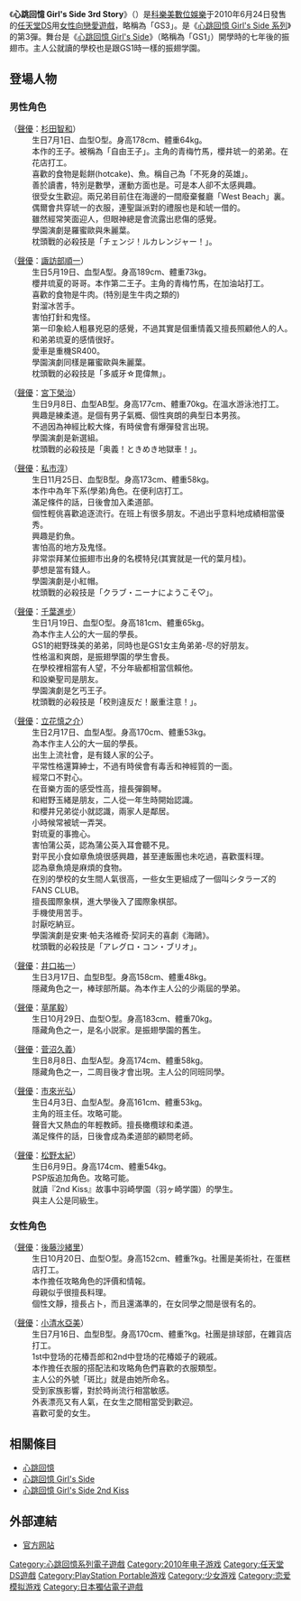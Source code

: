 {{noteTA
|T=zh-cn:心跳回忆 Girl's Side 3rd Story; zh-tw:純愛手札 Girl's Side 3rd Story; zh-hk:心跳回憶 Girl's Side 3rd Story;
|1=zh-cn:心跳回忆; zh-tw:純愛手札; zh-hk:心跳回憶;
|2=zh-cn:养成游戏; zh-tw:養成遊戲; zh-hk:育成遊戲;
}}
{{Infobox animanga/Headerofja
|title=心跳回忆 Girl's Side 3rd Story
|image=Tokimeki Memorial Girl's Side 3rd Story cover.jpg
|size=280px
|caption=
|japanese=ときめきメモリアル Girl's Side 3rd Story
|english=Tokimeki Memorial Girl's Side 3rd Story
|kana=ときめきメモリアル があるずさいど さあどすとうりい
|romaji=Tokimekimemoriaru Gāruzusaido Sādosutōrī
|genre=[[恋爱模拟游戏|恋爱模拟游戏]]
}}
{{Infobox animanga/Game
|対応機種=[[任天堂DS|任天堂DS]]
|開発元=[[KONAMI|KONAMI]]
|発売元=KONAMI
|人物設定=小-{松}-原-{里}-枝子
|シナリオ=
|プレイ人数=1
|発売日=2010年6月24日
|レイティング=[[CERO|CERO]] B
|エンディング数=
|その他=
}}
{{Infobox animanga/Footer}}
《'''心跳回憶 Girl's Side 3rd Story'''》（{{lang|ja|ときめきメモリアル Girl's Side 3rd Story}}）是[[科樂美數位娛樂|科樂美數位娛樂]]于2010年6月24日發售的[[任天堂DS|任天堂DS]]用[[女性向戀愛遊戲|女性向戀愛遊戲]]，略稱為「GS3」。是《[[心跳回憶_Girl's_Side_系列|心跳回憶 Girl's Side 系列]]》的第3彈。舞台是《[[心跳回憶_Girl's_Side|心跳回憶 Girl's Side]]》（略稱為「GS1」）開學時的七年後的振翅市。主人公就讀的學校也是跟GS1時一樣的振翅学園。

==登場人物==
===男性角色===
;{{nihongo|櫻井 琉夏|桜井 琉夏（さくらい るか）}}（[[聲優|聲優]]：[[杉田智和|杉田智和]]）
:生日7月1日、血型O型。身高178cm、體重64kg。
:本作的王子。被稱為「自由王子」。主角的青梅竹馬，櫻井琥一的弟弟。在花店打工。
:喜歡的食物是鬆餅(hotcake)、魚。稱自己為「不死身的英雄」。
:善於讀書，特別是數學，運動方面也是。可是本人卻不太感興趣。
:很受女生歡迎。兩兄弟目前住在海邊的一間廢棄餐廳「West Beach」裏。
:偶爾會共穿琥一的衣服，連聖誕派對的禮服也是和琥一借的。
:雖然經常笑面迎人，但眼神總是會流露出悲傷的感覺。
:學園演劇是羅蜜歐與朱麗葉。
:枕頭戰的必殺技是「チェンジ！ルカレンジャー！」。

;{{nihongo|櫻井 琥一|桜井 琥一（さくらい こういち）}}（[[聲優|聲優]]：[[諏訪部順一|諏訪部順一]]）
:生日5月19日、血型A型。身高189cm、體重73kg。
:櫻井琉夏的哥哥。本作第二王子。主角的青梅竹馬，在加油站打工。
:喜歡的食物是牛肉。(特別是生牛肉之類的)
:對溜冰苦手。
:害怕打針和鬼怪。
:第一印象給人粗暴兇惡的感覺，不過其實是個重情義又擅長照顧他人的人。
:和弟弟琉夏的感情很好。
:愛車是重機SR400。
:學園演劇同樣是羅蜜歐與朱麗葉。
:枕頭戰的必殺技是「多威牙☆毘偉無」。

;{{nihongo|不二山 嵐|不二山 嵐（ふじやま あらし）}}（[[聲優|聲優]]：[[宮下榮治|宮下榮治]]）
:生日9月8日、血型AB型。身高177cm、體重70kg。在溫水游泳池打工。
:興趣是練柔道。是個有男子氣概、個性爽朗的典型日本男孩。
:不過因為神經比較大條，有時侯會有爆彈發言出現。
:學園演劇是新選組。
:枕頭戰的必殺技是「奥義！ときめき地獄車！」。

;{{nihongo|新名 旬平|新名 旬平（にいな じゅんぺい）}}（[[聲優|聲優]]：[[私市淳|私市淳]]）
:生日11月25日、血型B型。身高173cm、體重58kg。
:本作中為年下系(學弟)角色。在便利店打工。
:滿足條件的話，日後會加入柔道部。
:個性輕佻喜歡追逐流行。在班上有很多朋友。不過出乎意料地成績相當優秀。
:興趣是釣魚。
:害怕高的地方及鬼怪。
:非常崇拜某位振翅市出身的名模特兒(其實就是一代的葉月桂)。
:夢想是當有錢人。
:學園演劇是小紅帽。
:枕頭戰的必殺技是「クラブ・ニーナにようこそ♡」。

;{{nihongo|紺野 玉緒|紺野 玉緒（こんの たまお）}}（[[聲優|聲優]]：[[千葉進步|千葉進步]]）
:生日1月19日、血型O型。身高181cm、體重65kg。
:為本作主人公的大一屆的學長。
:GS1的紺野珠美的弟弟，同時也是GS1女主角弟弟-尽的好朋友。
:性格溫和爽朗，是振翅學園的學生會長。
:在學校裡相當有人望，不分年級都相當信賴他。
:和設樂聖司是朋友。
:學園演劇是乞丐王子。
:枕頭戰的必殺技是「校則違反だ！厳重注意！」。

;{{nihongo|設樂 聖司|設楽 聖司（したら せいじ）}}（[[聲優|聲優]]：[[立花慎之介|立花慎之介]]）
:生日2月17日、血型A型。身高170cm、體重53kg。
:為本作主人公的大一屆的學長。
:出生上流社會，是有錢人家的公子。
:平常性格還算紳士，不過有時侯會有毒舌和神經質的一面。
:經常口不對心。
:在音樂方面的感受性高，擅長彈鋼琴。
:和紺野玉緒是朋友，二人從一年生時開始認識。
:和櫻井兄弟從小就認識，兩家人是鄰居。
:小時候常被琥一弄哭。
:對琉夏的事擔心。
:害怕蒲公英，認為蒲公英入耳會聽不見。
:對平民小食如章魚燒很感興趣，甚至連飯團也未吃過，喜歡蛋料理。
:認為章魚燒是麻煩的食物。
:在別的學校的女生間人氣很高，一些女生更組成了一個叫シタラーズ的FANS CLUB。
:擅長國際象棋，進大學後入了國際象棋部。
:手機使用苦手。
:討厭吃納豆。
:學園演劇是安東·帕夫洛維奇·契訶夫的喜劇《海鷗》。
:枕頭戰的必殺技是「アレグロ・コン・ブリオ」。

;{{nihongo|春日 太陽|春日 太陽（かすが たいよう）}}（[[聲優|聲優]]：[[井口祐一|井口祐一]]）
:生日3月17日、血型B型。身高158cm、體重48kg。
:隱藏角色之一，棒球部所屬。為本作主人公的少兩屆的學弟。

;{{nihongo|藍沢 秋吾|藍沢 秋吾（あいざわ　しゅうご）}}（[[聲優|聲優]]：[[草尾毅|草尾毅]]）
:生日10月29日、血型O型。身高183cm、體重70kg。
:隱藏角色之一，是名小説家。是振翅學園的舊生。

;{{nihongo|平 健太|平 健太（たいら　けんた）}}（[[聲優|聲優]]：[[菅沼久義|菅沼久義]]）
:生日8月8日、血型A型。身高174cm、體重58kg。
:隱藏角色之一，二周目後才會出現。主人公的同班同學。

;{{nihongo|大迫 力|大迫 力（おおさこ　ちから）}}（[[聲優|聲優]]：[[市來光弘|市來光弘]]）
:生日4月3日、血型A型。身高161cm、體重53kg。
:主角的班主任。攻略可能。
:聲音大又熱血的年輕教師。擅長橄欖球和柔道。
:滿足條件的話，日後會成為柔道部的顧問老師。

;{{nihongo|蓮見 達也|蓮見 達也（はすみ たつや）}}（[[聲優|聲優]]：[[松野太紀|松野太紀]]）
:生日6月9日。身高174cm、體重54kg。
:PSP版追加角色。攻略可能。
:就讀『2nd Kiss』故事中羽崎學園（羽ヶ崎学園）的學生。
:與主人公是同級生。

===女性角色===
;{{nihongo|宇賀神 美代|宇賀神 みよ（うがじん みよ）}}（[[聲優|聲優]]：[[後藤沙緒里|後藤沙緒里]]）
:生日10月20日、血型O型。身高152cm、體重?kg。社團是美術社，在蛋糕店打工。
:本作擔任攻略角色的評價和情報。
:母親似乎很擅長料理。
:個性文靜，擅長占卜，而且還滿準的，在女同學之間是很有名的。

;{{nihongo|花椿 卡莲|花椿 カレン（はなつばき かれん）}}（[[聲優|聲優]]：[[小清水亞美|小清水亞美]]）
:生日7月16日、血型B型。身高170cm、體重?kg。社團是排球部，在雜貨店打工。
:1st中登场的花椿吾郎和2nd中登场的花椿姬子的親戚。
:本作擔任衣服的搭配法和攻略角色們喜歡的衣服類型。
:主人公的外號「斑比」就是由她所命名。
:受到家族影響，對於時尚流行相當敏感。
:外表漂亮又有人氣，在女生之間相當受到歡迎。
:喜歡可愛的女生。

==相關條目==
*[[心跳回憶|心跳回憶]]
*[[心跳回憶_Girl's_Side|心跳回憶 Girl's Side]]
*[[心跳回憶_Girl's_Side_2nd_Kiss|心跳回憶 Girl's Side 2nd Kiss]]

==外部連結==
*{{ja}}[http://www.konami.jp/gs/game/Girls_Side/3rd_Story/index.html 官方网站] {{Wayback|url=http://www.konami.jp/gs/game/Girls_Side/3rd_Story/index.html |date=20171204084706 }}

{{心跳回忆系列}}
{{DEFAULTSORT:Tokimeki Memorial Girl's Side 3rd Story}}
[[Category:心跳回憶系列電子遊戲|Category:心跳回憶系列電子遊戲]]
[[Category:2010年电子游戏|Category:2010年电子游戏]]
[[Category:任天堂DS遊戲|Category:任天堂DS遊戲]]
[[Category:PlayStation_Portable游戏|Category:PlayStation Portable游戏]]
[[Category:少女游戏|Category:少女游戏]]
[[Category:恋爱模拟游戏|Category:恋爱模拟游戏]]
[[Category:日本獨佔電子遊戲|Category:日本獨佔電子遊戲]]